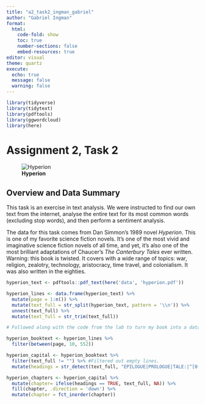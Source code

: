 ```yaml
---
title: "a2_task2_ingman_gabriel"
author: "Gabriel Ingman"
format: 
  html:
    code-fold: show
    toc: true
    number-sections: false
    embed-resources: true
editor: visual
theme: quartz
execute:
  echo: true
  message: false
  warning: false
---
```


```r

library(tidyverse)
library(tidytext)
library(pdftools)
library(ggwordcloud)
library(here)

```

# Assignment 2, Task 2

![**Hyperion**](data/hyperion_cover.jpg){fig-align="center"}

## Overview and Data Summary

This task is an exercise in text analysis. We were instructed to find our own text from the internet, analyse the entire text for its most common words (excluding stop words), and then perform a sentiment analysis.

The data for this task comes from Dan Simmon's 1989 novel *Hyperion*. This is one of my favorite science fiction novels. It's one of the most vivid and imaginative science fiction novels of all time, and yet, it's also one of the most brilliant adaptations of Chaucer's *The Canterbury Tales* ever written. Warning: this book is twisted. It covers with a wide range of topics: war, religion, zealotry, technology, aristocracy, time travel, and colonialism. It was also written in the eighties.

```r

hyperion_text <- pdftools::pdf_text(here('data', 'hyperion.pdf'))

```

```r

hyperion_lines <- data.frame(hyperion_text) %>% 
  mutate(page = 1:n()) %>%
  mutate(text_full = str_split(hyperion_text, pattern = '\\n')) %>% 
  unnest(text_full) %>% 
  mutate(text_full = str_trim(text_full)) 

# Followed along with the code from the lab to turn my book into a dataframe.

```

```r

hyperion_booktext <- hyperion_lines %>% 
  filter(between(page, 10, 552))

hyperion_capital <- hyperion_booktext %>%
  filter(text_full != "") %>% #Filtered out empty lines.
  mutate(headings = str_detect(text_full, "EPILOGUE|PROLOGUE|TALE:|^[0-9]$")) #Detected the unique strings and number headings that signified either a chapter of the book or the stories nested within them.

```

```r


hyperion_chapters <- hyperion_capital %>% 
  mutate(chapter= ifelse(headings == TRUE, text_full, NA)) %>% 
  fill(chapter, .direction = 'down') %>% 
  mutate(chapter = fct_inorder(chapter))
  
```
